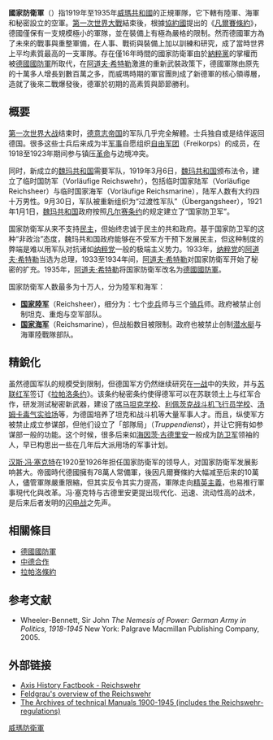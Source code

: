 {{noteTA
|T=zh-cn:国家防卫军; zh-sg:国家防卫军; zh-hk:國家防衛軍; zh-mo:國家防衛軍; zh-tw:威瑪防衛軍;
|1=zh-cn:威玛; zh-sg:威瑪; zh-hk:威瑪; zh-mo:威瑪; zh-tw:威瑪;
|2=zh-cn:德国国防军; zh-sg:德国国防军; zh-hk:德國國防軍; zh-mo:德國國防軍; zh-tw:德意志國防軍;
}}
{{Infobox Military Unit
| unit_name               = 國家防衛軍（{{lang|de|Reichswehr}}）
| image                   = [[File:Flag_of_Weimar_Republic_(war).svg|270px]]
| caption                 = 國家防衛軍軍旗（1921年至1935年使用的版本）
| dates                   = 1919年-1935年
| country                 = [[File:Flag_of_Germany_(3-2_aspect_ratio).svg|19px]][[File:Flag_of_Germany_(1933–1935).svg|20px]] [[威瑪共和|德意志國]]
| allegiance              = [[File:Standarte_Reichspräsident_1933-1935.svg|20px]] [[聯邦大總統|聯邦大總統]]
| branch                  =
| type                    =
| role                    =
| size                    = 115,000人
| command_structure       =
| current_commander       =
| garrison                = [[文斯托夫|文斯托夫]]
| ceremonial_chief        =
| colonel_of_the_regiment =
| nickname                =
| patron                  =
| motto                   =
| colors                  =
| march                   =
| mascot                  =
| battles                 = 無
| notable_commanders = [[漢斯·馮·塞克特|漢斯·馮·塞克特]]<br />[[漢斯·曾克爾|漢斯·曾克爾]]<br />[[威廉·海耶|威廉·海耶]]<br />[[威廉·格勒納|威廉·格勒納]]<br />{{link-de|海姆特·韋爾堡|Helmuth Wilberg}}
| anniversaries =
| histry = {{link-de|德意志帝國軍|Deutsches Heer (Deutsches Kaiserreich)}}1871年－1919年<br>[[魏瑪防衛軍|魏瑪防衛軍]]1919年－1935年<br>'''德國國防軍'''1935年－1945年<br>[[國家人民軍_(東德)|國家人民軍]]1956年－1990年<br>[[德國聯邦國防軍|德國聯邦國防軍]]1955年－現今
}}
'''國家防衛軍'''（{{lang-de|Reichswehr}}）指1919年至1935年[[威瑪共和國|威瑪共和國]]的正規軍隊，它下轄有陸軍、海軍和秘密設立的空軍。[[第一次世界大戰|第一次世界大戰]]結束後，根據[[協約國|協約國]]提出的《[[凡爾賽條約|凡爾賽條約]]》，德國僅保有一支規模極小的軍隊，並在裝備上有極為嚴格的限制。然而德國軍方為了未來的戰事與重整軍備，在人事、戰術與裝備上加以訓練和研究，成了當時世界上平均素質最高的一支軍隊。存在僅16年時間的國家防衛軍由於[[納粹黨|納粹黨]]的掌權而被[[德國國防軍|德國國防軍]]所取代，在[[阿道夫·希特勒|阿道夫·希特勒]]激進的重新武裝政策下，德國軍隊由原先的十萬多人增長到數百萬之多，而威瑪時期的軍官團則成了新德軍的核心領導層，造就了後來二戰爆發後，德軍於初期的高素質與節節勝利。

== 概要 ==
[[第一次世界大战|第一次世界大战]]结束时，[[德意志帝国|德意志帝国]]的军队几乎完全解體。士兵独自或是结伴返回德国。很多这些士兵后来成为半[[军事|军事]]自愿组织[[自由军团|自由军团]]（Freikorps）的成员，在1918至1923年期间参与镇压[[德国革命|革命]]与边境冲突。

同时，新成立的[[魏玛共和国|魏玛共和国]]需要军队，1919年3月6日，[[魏玛共和国|魏玛共和国]]颁布法令，建立了临时国防军（Vorläufige Reichswehr），包括临时国家陆军（Vorläufige Reichsheer）与临时国家海军（Vorläufige Reichsmarine），陆军人数有大约四十万男性。9月30日，军队被重新组织为“过渡性军队”（Übergangsheer），1921年1月1日，[[魏玛共和国|魏玛共和国]]政府按照[[凡尔赛条约|凡尔赛条约]]的规定建立了“国家防卫军”。

国家防衛军从来不支持[[民主|民主]]，但始终忠诚于民主的共和政府。基于国家防卫军的这种“非政治”态度，魏玛共和国政府能够在不受军方干预下发展民主，但这种制度的弊端是难以用军队对抗诸如[[纳粹党|纳粹党]]一般的极端主义势力。1933年，[[纳粹党|纳粹党]]的[[阿道夫·希特勒|阿道夫·希特勒]]当选为总理，1933至1934年间，[[阿道夫·希特勒|阿道夫·希特勒]]对国家防衛军开始了秘密的扩充。1935年，[[阿道夫·希特勒|阿道夫·希特勒]]将国家防衛军改名为[[德國國防軍|德國國防軍]]。

国家防衛军人数最多为十万人，分为陸军和海军：

* '''[[国家陆军_(魏玛共和国)|国家陸军]]'''（Reichsheer），细分为：七个[[步兵|步兵]]师与三个[[骑兵|骑兵]]师。政府被禁止创制坦克、重炮与空军部队。
* '''[[国家海军|国家海军]]'''（Reichsmarine），但战船数目被限制。政府也被禁止创制[[潜水艇|潜水艇]]与海軍陸戰隊部队。

== 精銳化 ==
虽然德国军队的规模受到限制，但德国军方仍然继续研究在[[一战|一战]]中的失败，并与[[苏联红军|苏联红军]]签订《[[拉帕洛条约_(1922年)|拉帕洛条约]]》。该条约秘密条约使得德军可以在苏联领土上与红军合作，研发测试秘密新武器，建设了[[喀马坦克学校|喀马坦克学校]]、[[利佩茨克战斗机飞行员学校|利佩茨克战斗机飞行员学校]]、[[汤姆卡毒气实验场|汤姆卡毒气实验场]]等，为德国培养了坦克和战斗机等大量军事人才。而且，纵使军方被禁止成立参谋部，但他们设立了「部隊局」（''Truppendienst''），并让它拥有如参谋部一般的功能。这个时候，很多后来如[[海因茨·古德里安|海因茨·古德里安]]一般成为[[德国防卫军|防卫军]]领袖的人，早已构思出一些在几年后大派用场的军事计划。

[[汉斯·冯·塞克特|汉斯·冯·塞克特]]在1920至1926年担任国家防衛军的领导人，对国家防衛军发展影响甚大。帝國時代德國擁有78萬人常備軍，後因凡爾賽條約大幅减至后来的10萬人，儘管軍隊嚴重限縮，但其实反令其实力提高，軍隊走向[[精英主義|精英主義]]，也易推行軍事現代化與改革。冯·塞克特与古德里安更提出现代化、迅速、流动性高的战术，是后来后者发明的[[闪电战|闪电战]]之先声。

== 相關條目 ==
* [[德國國防軍|德國國防軍]]
* [[中德合作|中德合作]]
* [[拉帕洛條約|拉帕洛條約]]

== 参考文献 ==
* Wheeler-Bennett, Sir John ''The Nemesis of Power: German Army in Politics, 1918-1945'' New York: Palgrave Macmillan Publishing Company, 2005.

== 外部链接 ==
* [http://www.axishistory.com/index.php?id=237 Axis History Factbook - Reichswehr]{{Wayback|url=http://www.axishistory.com/index.php?id=237 |date=20100102013045 }}
* [http://www.feldgrau.com/main1.php?ID=1 Feldgrau's overview of the Reichswehr]{{Wayback|url=http://www.feldgrau.com/main1.php?ID=1 |date=20090818023201 }}
* [http://www.superborg.de/ The Archives of technical Manuals 1900-1945 (includes the Reichswehr-regulations)]{{Wayback|url=http://www.superborg.de/ |date=20090629232855 }}

{{Authority control}}
[[Category:威瑪防衛軍|]]